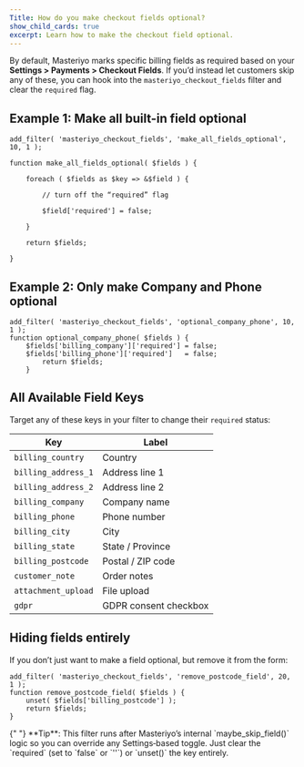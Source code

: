 ```yaml
---
Title: How do you make checkout fields optional?
show_child_cards: true
excerpt: Learn how to make the checkout field optional. 
---
```


By default, Masteriyo marks specific billing fields as required based on your **Settings > Payments > Checkout Fields**. If you’d instead let customers skip any of these, you can hook into the `masteriyo_checkout_fields` filter and clear the `required` flag.

## Example 1: Make **all** built-in field optional  

```
add_filter( 'masteriyo_checkout_fields', 'make_all_fields_optional', 10, 1 );    

function make_all_fields_optional( $fields ) {    

    foreach ( $fields as $key => &$field ) {    

        // turn off the “required” flag    

        $field['required'] = false;    

    }    

    return $fields;   

}
```    



## Example 2: Only make **Company** and **Phone** optional  

```  
add_filter( 'masteriyo_checkout_fields', 'optional_company_phone', 10, 1 );     
function optional_company_phone( $fields ) {   
    $fields['billing_company']['required'] = false;     
    $fields['billing_phone']['required']   = false;   
        return $fields;    
    }    
``` 


    

## All Available Field Keys
Target any of these keys in your filter to change their `required` status:

| **Key** | **Label**                                                                 | 
|----------------|---------------------------------------------------------------------------|
| `billing_country` | Country  | 
| `billing_address_1`    | Address line 1 | 
| `billing_address_2`    | Address line 2 | 
| `billing_company` | Company name | 
| `billing_phone`  | Phone number|
| `billing_city` | City | 
| `billing_state` | State / Province      |
| `billing_postcode` |Postal / ZIP code |    
| `customer_note` | Order notes |  
| `attachment_upload` | File upload |  
| `gdpr` | GDPR consent checkbox |  

## Hiding fields entirely

If you don’t just want to make a field optional, but remove it from the form:  
```    
add_filter( 'masteriyo_checkout_fields', 'remove_postcode_field', 20, 1 );    
function remove_postcode_field( $fields ) {    
    unset( $fields['billing_postcode'] );    
    return $fields;    
}
```    

<Callout>
  {" "}
**Tip**: This filter runs after Masteriyo’s internal `maybe_skip_field()` logic so you can override any Settings‑based toggle. Just clear the `required` (set to `false` or `''`) or `unset()` the key entirely.
</Callout>

